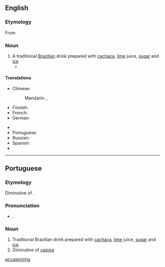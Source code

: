 ==English==
{{wikipedia}}

===Etymology===

From {{etyl|pt|en}} {{term|lang=pt|caipirinha}}

===Noun===
{{en-noun}}

# A traditional [[Brazilian]] drink prepared with [[cachaça]], [[lime]] juice, [[sugar]] and [[ice]]
#* {{quote-news|year=2007|date=September 20|author=Eric Wilson|title=Blame It on Rio and Gisele|work=New York Times|url=http://www.nytimes.com/2007/09/20/fashion/shows/20ROW.html
|passage=They thought of, I don’t know, monkeys and '''caipirinhas''' and samba.” }}

====Translations====
{{trans-top|a traditional Brazilian drink}}
* Chinese:
*: Mandarin: {{t|cmn|凱匹林納雞尾酒|sc=Hani}}, {{t|cmn|凯匹林纳鸡尾酒|tr=kǎipǐlínnà jīwěijiǔ|sc=Hani}}
* Finnish: {{t-|fi|caipirinha}}
* French: {{t+|fr|caïpirinha|f}}
* German: {{t-|de|Caipirinha|m}}
{{trans-mid}}
* {{trreq|ja}}
* Portuguese: {{t+|pt|caipirinha|f}}
* Russian: {{t+|ru|кайпиринья|f|tr=kajpirín'ja}}
* Spanish: {{t-|es|caipiriña|f}}
* {{trreq|sv}}
{{trans-bottom}}

----

==Portuguese==

===Etymology===
Diminutive of {{term|caipira||hillbilly|lang=pt}}.

===Pronunciation===
* {{IPA|/kajpiˈriɲa/|lang=pt}}, {{X-SAMPA|/kajpi"riJa/}}

===Noun===
{{head|pt|noun|g=f|plural|caipirinhas}}

# Traditional Brazilian drink prepared with [[cachaça]], [[lime]] juice, [[sugar]] and [[ice]].
# Diminutive of [[caipira]]

[[pt:caipirinha]]